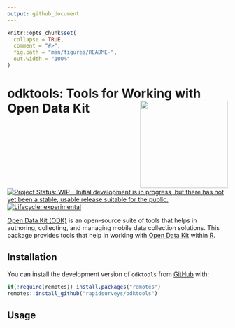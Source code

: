 ```yaml
---
output: github_document
---
```


<!-- README.md is generated from README.Rmd. Please edit that file -->

```r
knitr::opts_chunk$set(
  collapse = TRUE,
  comment = "#>",
  fig.path = "man/figures/README-",
  out.width = "100%"
)
```
# odktools: Tools for Working with Open Data Kit <img src="man/figures/odktools.png" width="200" align="right" />

<!-- badges: start -->
[![Project Status: WIP – Initial development is in progress, but there has not yet been a stable, usable release suitable for the public.](https://www.repostatus.org/badges/latest/wip.svg)](https://www.repostatus.org/#wip)
[![Lifecycle: experimental](https://img.shields.io/badge/lifecycle-experimental-orange.svg)](https://www.tidyverse.org/lifecycle/#experimental)
<!-- badges: end -->

[Open Data Kit (ODK)](https://opendatakit.org) is an open-source suite of tools that helps in authoring, collecting, and managing mobile data collection solutions. This package provides tools that help in working with [Open Data Kit](https://opendatakit.org) within [R](https://cran.r-project.org).

## Installation

You can install the development version of `odktools` from [GitHub](https://github.com/rapidsurveys/odktools) with:

``` r
if(!require(remotes)) install.packages("remotes")
remotes::install_github("rapidsurveys/odktools")
```

## Usage

